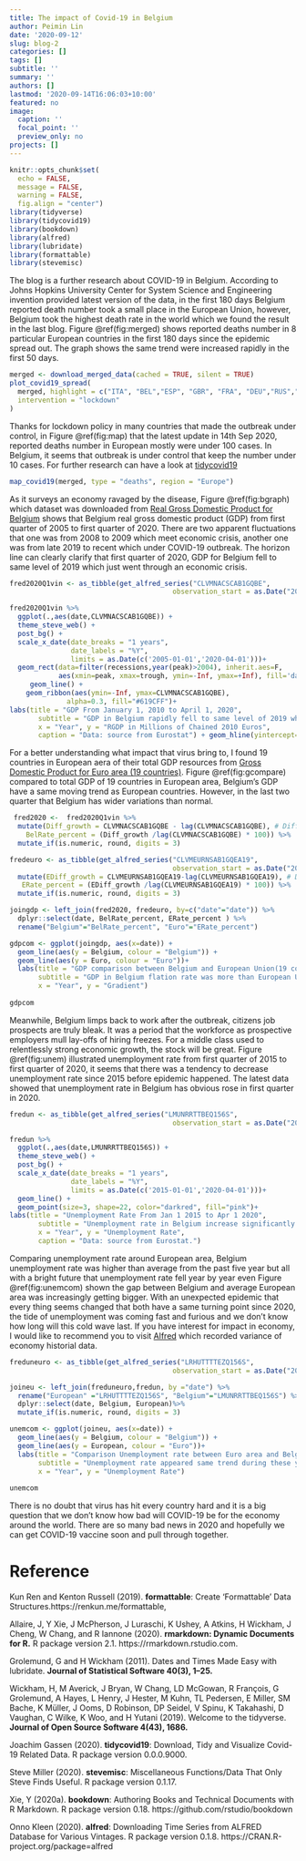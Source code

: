 ```yaml
---
title: The impact of Covid-19 in Belgium
author: Peimin Lin
date: '2020-09-12'
slug: blog-2
categories: []
tags: []
subtitle: ''
summary: ''
authors: []
lastmod: '2020-09-14T16:06:03+10:00'
featured: no
image:
  caption: ''
  focal_point: ''
  preview_only: no
projects: []
---
```


```r
knitr::opts_chunk$set(
  echo = FALSE, 
  message = FALSE,
  warning = FALSE, 
  fig.align = "center")
library(tidyverse)
library(tidycovid19)
library(bookdown)
library(alfred)
library(lubridate)
library(formattable)
library(stevemisc)
```

The blog is a further research about COVID-19 in Belgium. According to Johns Hopkins University Center for System Science and Engineering invention provided latest version of the data, in the first 180 days Belgium reported death number took a small place in the European Union, however, Belgium took the highest death rate in the world which we found the result in the last blog. Figure \@ref(fig:merged) shows reported deaths number in 8 particular European countries in the first 180 days since the epidemic spread out. The graph shows the same trend were increased rapidly in the first 50 days.  

```r
merged <- download_merged_data(cached = TRUE, silent = TRUE)
plot_covid19_spread(
  merged, highlight = c("ITA", "BEL","ESP", "GBR", "FRA", "DEU","RUS","SWE"),
  intervention = "lockdown"
)
```

Thanks for lockdown policy in many countries that made the outbreak under control, in Figure \@ref(fig:map) that the latest update in 14th Sep 2020, reported deaths number in European mostly were under 100 cases. In Belgium, it seems that outbreak is under control that keep the number under 10 cases. For further research can have a look at [tidycovid19](https://github.com/joachim-gassen/tidycovid19)

```r
map_covid19(merged, type = "deaths", region = "Europe")
```
As it surveys an economy ravaged by the disease, Figure \@ref(fig:bgraph) which dataset was downloaded from [Real Gross Domestic Product for Belgium](https://alfred.stlouisfed.org/series?seid=CLVMNACSCAB1GQBElisted) shows that Belgium real gross domestic product (GDP) from first quarter of 2005 to first quarter of 2020. There are two apparent fluctuations that one was from 2008 to 2009 which meet economic crisis, another one was from late 2019 to recent which under COVID-19 outbreak. The horizon line can clearly clarify that first quarter of 2020, GDP for Belgium fell to same level of 2019 which just went through an economic crisis.  

```r
fred2020Q1vin <- as_tibble(get_alfred_series("CLVMNACSCAB1GQBE",
                                        observation_start = as.Date("2005-01-01"),realtime_start = "2020-09-08" ))
```

```r
fred2020Q1vin %>%
  ggplot(.,aes(date,CLVMNACSCAB1GQBE)) +
  theme_steve_web() +
  post_bg() +
  scale_x_date(date_breaks = "1 years",
               date_labels = "%Y",
               limits = as.Date(c('2005-01-01','2020-04-01')))+
  geom_rect(data=filter(recessions,year(peak)>2004), inherit.aes=F, 
            aes(xmin=peak, xmax=trough, ymin=-Inf, ymax=+Inf), fill='darkgray', alpha=0.8)+
     geom_line() +
    geom_ribbon(aes(ymin=-Inf, ymax=CLVMNACSCAB1GQBE),
              alpha=0.3, fill="#619CFF")+
labs(title = "GDP From January 1, 2010 to April 1, 2020",
       subtitle = "GDP in Belgium rapidly fell to same level of 2019 which went through an economic crisis.",
       x = "Year", y = "RGDP in Millions of Chained 2010 Euros",
       caption = "Data: source from Eurostat") + geom_hline(yintercept=87500, linetype="dashed", color = "red") 
```
For a better understanding what impact that virus bring to, I found 19 countries in European aera of their total GDP resources from [Gross Domestic Product for Euro area (19 countries)](https://alfred.stlouisfed.org/series?seid=CLVMEURNSAB1GQEA19). Figure \@ref(fig:gcompare) compared to total GDP of 19 countries in European area, Belgium’s GDP have a same moving trend as European countries. However, in the last two quarter that Belgium has wider variations than normal.

```r
 fred2020 <-  fred2020Q1vin %>%
  mutate(Diff_growth = CLVMNACSCAB1GQBE - lag(CLVMNACSCAB1GQBE), # Difference in route between years
    BelRate_percent = (Diff_growth /lag(CLVMNACSCAB1GQBE) * 100)) %>%
  mutate_if(is.numeric, round, digits = 3)
```

```r
fredeuro <- as_tibble(get_alfred_series("CLVMEURNSAB1GQEA19",
                                        observation_start = as.Date("2005-01-01"),realtime_start = "2020-09-08" )) %>%
  mutate(EDiff_growth = CLVMEURNSAB1GQEA19-lag(CLVMEURNSAB1GQEA19), # Difference in route between years
   ERate_percent = (EDiff_growth /lag(CLVMEURNSAB1GQEA19) * 100)) %>%
  mutate_if(is.numeric, round, digits = 3)
```

```r
joingdp <- left_join(fred2020, fredeuro, by=c("date"="date")) %>%
  dplyr::select(date, BelRate_percent, ERate_percent ) %>%
  rename("Belgium"="BelRate_percent", "Euro"="ERate_percent")
```

```r
gdpcom <- ggplot(joingdp, aes(x=date)) +
  geom_line(aes(y = Belgium, colour = "Belgium")) + 
  geom_line(aes(y = Euro, colour = "Euro"))+
  labs(title = "GDP comparison between Belgium and European Union(19 countries)",
       subtitle = "GDP in Belgium flation rate was more than European Union since outbreak.",
       x = "Year", y = "Gradient") 
  
gdpcom 
```

Meanwhile, Belgium limps back to work after the outbreak, citizens job prospects are truly bleak. It was a period that the workforce as prospective employers mull lay-offs of hiring freezes. For a middle class used to relentlessly strong economic growth, the stock will be great. Figure \@ref(fig:unem) illustrated unemployment rate from first quarter of 2015 to first quarter of 2020, it seems that there was a tendency to decrease unemployment rate since 2015 before epidemic happened. The latest data showed that unemployment rate in Belgium has obvious rose in first quarter in 2020.

```r
fredun <- as_tibble(get_alfred_series("LMUNRRTTBEQ156S",
                                        observation_start = as.Date("2015-01-01"), realtime_start = "2020-08-11" ))
```

```r
fredun %>%
  ggplot(.,aes(date,LMUNRRTTBEQ156S)) +
  theme_steve_web() +
  post_bg() +
  scale_x_date(date_breaks = "1 years",
               date_labels = "%Y",
               limits = as.Date(c('2015-01-01','2020-04-01')))+
  geom_line() +
  geom_point(size=3, shape=22, color="darkred", fill="pink")+
labs(title = "Unemployment Rate From Jan 1 2015 to Apr 1 2020",
       subtitle = "Unemployment rate in Belgium increase significantly since epidemics.",
       x = "Year", y = "Unemployment Rate",
       caption = "Data: source from Eurostat.") 
```
Comparing unemployment rate around European area, Belgium unemployment rate was higher than average from the past five year but all with a bright future that unemployment rate fell year by year even Figure \@ref(fig:unemcom) shown the gap between Belgium and average European area was increasingly getting bigger. With an unexpected epidemic that every thing seems changed that both have a same turning point since 2020, the tide of unemployment was coming fast and furious and we don’t know how long will this cold wave last. If you have interest for impact in economy, I would like to recommend you to visit [Alfred](https://alfred.stlouisfed.org/) which recorded variance of economy historial data.

```r
freduneuro <- as_tibble(get_alfred_series("LRHUTTTTEZQ156S",
                                        observation_start = as.Date("2015-01-01"), realtime_start = "2020-08-11",realtime_end = "2020-08-11" )) 

```

```r
joineu <- left_join(freduneuro,fredun, by ="date") %>%
  rename("European" ="LRHUTTTTEZQ156S", "Belgium"="LMUNRRTTBEQ156S") %>%
  dplyr::select(date, Belgium, European)%>%
  mutate_if(is.numeric, round, digits = 3)
```

```r
unemcom <- ggplot(joineu, aes(x=date)) +
  geom_line(aes(y = Belgium, colour = "Belgium")) + 
  geom_line(aes(y = European, colour = "Euro"))+
  labs(title = "Comparison Unemployment rate between Euro area and Belgium",
       subtitle = "Unemployment rate appeared same trend during these year.",
       x = "Year", y = "Unemployment Rate") 
  
unemcom
```

There is no doubt that virus has hit every country hard and it is a big question that we don’t know how bad will COVID-19 be for the economy around the world. There are so many bad news in 2020 and hopefully we can get COVID-19 vaccine soon and pull through together. 

# Reference
Kun Ren and Kenton Russell (2019). **formattable**: Create 'Formattable' Data Structures.https://renkun.me/formattable,

Allaire, J, Y Xie, J McPherson, J Luraschi, K Ushey, A Atkins, H Wickham, J Cheng, W Chang, and R Iannone (2020). **rmarkdown: Dynamic Documents for R.** R package version 2.1. https://rmarkdown.rstudio.com.

Grolemund, G and H Wickham (2011). Dates and Times Made Easy with lubridate. **Journal of Statistical Software 40(3), 1–25.**

Wickham, H, M Averick, J Bryan, W Chang, LD McGowan, R François, G Grolemund, A Hayes, L Henry, J Hester, M Kuhn, TL Pedersen, E Miller, SM Bache, K Müller, J Ooms, D Robinson, DP Seidel, V Spinu, K Takahashi, D Vaughan, C Wilke, K Woo, and H Yutani (2019). Welcome to the tidyverse. **Journal of Open Source Software 4(43), 1686.**

Joachim Gassen (2020). **tidycovid19**: Download, Tidy and Visualize Covid-19 Related Data. R package version 0.0.0.9000.

Steve Miller (2020). **stevemisc**: Miscellaneous Functions/Data That Only Steve Finds Useful. R package version 0.1.17.
  
Xie, Y (2020a). **bookdown**: Authoring Books and Technical Documents with R Markdown. R package version 0.18. https://github.com/rstudio/bookdown

Onno Kleen (2020). **alfred**: Downloading Time Series from ALFRED Database for Various Vintages. R package version 0.1.8. https://CRAN.R-project.org/package=alfred
